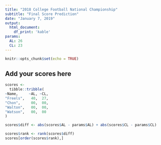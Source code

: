 ```yaml
---
title: "2018 College Football National Championship"
subtitle: "Final Score Prediction"
date: "January 7, 2019"
output: 
  html_document:
    df_print: 'kable'
params:
  AL: 26
  CL: 23
---
```


```r
knitr::opts_chunk$set(echo = TRUE)
```

## Add your scores here

```r
scores <- 
  tibble::tribble(
~Name,     ~AL, ~CL,
"Freels",   40,  27,
"Chon",     00,  00,
"Walton",   00,  00,
"Watson",   00,  00
)
```

```r
scores$diff <- abs(scores$AL - params$AL) + abs(scores$CL - params$CL)

scores$rank <- rank(scores$diff)
scores[order(scores$rank),]
```
